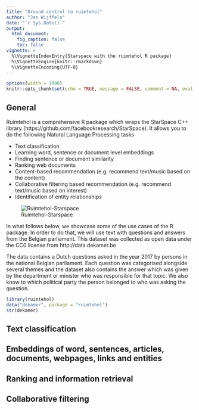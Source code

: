 ```yaml
---
title: "Ground control to ruimtehol"
author: "Jan Wijffels"
date: "`r Sys.Date()`"
output:
  html_document:
    fig_caption: false
    toc: false
vignette: >
  %\VignetteIndexEntry{Starspace with the ruimtehol R package}
  %\VignetteEngine{knitr::rmarkdown}
  %\VignetteEncoding{UTF-8}
---
```


```r
options(width = 1000)
knitr::opts_chunk$set(echo = TRUE, message = FALSE, comment = NA, eval = TRUE)
```

## General

Ruimtehol is a comprehensive R package which wraps the StarSpace C++ library (https://github.com/facebookresearch/StarSpace). It allows you to do the following Natural Language Processing tasks

- Text classification
- Learning word, sentence or document level embeddings
- Finding sentence or document similarity
- Ranking web documents
- Content-based recommendation (e.g. recommend text/music based on the content)
- Collaborative filtering based recommendation (e.g. recommend text/music based on interest)
- Identification of entity relationships

![Ruimtehol-Starspace](logo-ruimtehol.png)

In what follows below, we showcase some of the use cases of the R package. In order to do that, we will use text with questions and answers from the Belgian parliament. This dataset was collected as open data under the CC0 license from http://data.dekamer.be

The data contains a Dutch questions asked in the year 2017 by persons in the national Belgian parliament. Each question was categorised alongside several themes and the dataset also contains the answer which was given by the department or minister who was responsible for that topic. We also know to which political party the person belonged to who was asking the question.

```r
library(ruimtehol)
data("dekamer", package = "ruimtehol")
str(dekamer)
```

## Text classification

## Embeddings of word, sentences, articles, documents, webpages, links and entities

## Ranking and information retrieval

## Collaborative filtering


